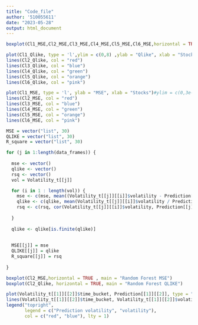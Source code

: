 ```yaml
---
title: "Code_file"
author: '510055611'
date: "2023-05-28"
output: html_document
---
```


```r
boxplot(Cl1_MSE,Cl2_MSE,Cl3_MSE,Cl4_MSE,Cl5_MSE,Cl6_MSE,horizontal = TRUE , main = "Random Forest MSE", ylab = "Clusters",xlab = "MSE value", names=c("Cl 1", "Cl 2", "Cl 3", "Cl 4", "Cl 5", "Cl 6"))
```


```r
plot(Cl1_Qlike, type = 'l',ylim = c(0,8) ,ylab = "Qlike", xlab = "Stocks")
lines(Cl2_Qlike, col = "red")
lines(Cl3_Qlike, col = "blue")
lines(Cl4_Qlike, col = "green")
lines(Cl5_Qlike, col = "orange")
lines(Cl6_Qlike, col = "pink")
```

```r
plot(Cl1_MSE, type = 'l', ylab = "MSE", xlab = "Stocks")#ylim = c(0,3e-05)
lines(Cl2_MSE, col = "red")
lines(Cl3_MSE, col = "blue")
lines(Cl4_MSE, col = "green")
lines(Cl5_MSE, col = "orange")
lines(Cl6_MSE, col = "pink")
```


```r
MSE = vector("list", 30)
QLIKE = vector("list", 30)
R_square = vector("list", 30)

for (j in 1:length(data_frames)) {
  
  mse <- vector()
  qlike <- vector()
  rsq <- vector()
  vol = Volatility_t[[j]]

  for (i in 1 : length(vol)) {
    mse <- c(mse, mean((Volatility_t[[j]][[i]]$volatility - Prediction[[j]][[i]]) ^ 2))
    qlike <- c(qlike, mean(Volatility_t[[j]][[i]]$volatility / Prediction[[j]][[i]] - log(Volatility_t[[j]][[i]]$volatility / Prediction[[j]][[i]]) - 1))
    rsq <- c(rsq, cor(Volatility_t[[j]][[i]]$volatility, Prediction[[j]][[i]]) ^ 2)
    
  }
  
  qlike <- qlike[is.finite(qlike)]
  
    
  MSE[[j]] = mse
  QLIKE[[j]] = qlike
  R_square[[j]] = rsq
    
}
```


```r
boxplot(Cl2_MSE,horizontal = TRUE , main = "Random Forest MSE")
boxplot(Cl2_Qlike, horizontal = TRUE, main = "Random Forest QLIKE")
```

```r
plot(Volatility_t[[1]][[2]]$time_bucket, Prediction[[1]][[2]], type = "l",col = "red", ylab = "Volatility", xlab = "Time bucket")
lines(Volatility_t[[1]][[2]]$time_bucket, Volatility_t[[1]][[2]]$volatility,type = "l", col = "blue")
legend("topright", 
       legend = c("Prediction volatility", "volatility"),
       col = c("red", "blue"), lty = 1)
```

